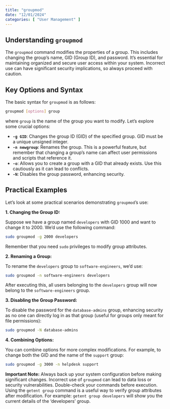 ```yaml
---
title: "groupmod"
date: "12/01/2024"
categories: [ "User Management" ]
---
```

## Understanding `groupmod`

The `groupmod` command modifies the properties of a group. This includes changing the group's name, GID (Group ID), and password.  It's essential for maintaining organized and secure user access within your system.  Incorrect use can have significant security implications, so always proceed with caution.


## Key Options and Syntax

The basic syntax for `groupmod` is as follows:

```bash
groupmod [options] group
```

where `group` is the name of the group you want to modify.  Let's explore some crucial options:

* **`-g GID`**:  Changes the group ID (GID) of the specified group.  GID must be a unique unsigned integer.
* **`-n newgroup`**: Renames the group.  This is a powerful feature, but remember that changing a group's name can affect user permissions and scripts that reference it.
* **`-o`**: Allows you to create a group with a GID that already exists. Use this cautiously as it can lead to conflicts.
* **`-N`**: Disables the group password, enhancing security.


## Practical Examples

Let's look at some practical scenarios demonstrating `groupmod`'s use:

**1. Changing the Group ID:**

Suppose we have a group named `developers` with GID 1000 and want to change it to 2000.  We'd use the following command:

```bash
sudo groupmod -g 2000 developers
```

Remember that you need `sudo` privileges to modify group attributes.

**2. Renaming a Group:**

To rename the `developers` group to `software-engineers`, we'd use:

```bash
sudo groupmod -n software-engineers developers
```

After executing this, all users belonging to the `developers` group will now belong to the `software-engineers` group.

**3. Disabling the Group Password:**

To disable the password for the `database-admins` group, enhancing security as no one can directly log in as that group (useful for groups only meant for file permissions):

```bash
sudo groupmod -N database-admins
```

**4. Combining Options:**

You can combine options for more complex modifications. For example, to change both the GID and the name of the `support` group:

```bash
sudo groupmod -g 3000 -n helpdesk support
```


**Important Note:** Always back up your system configuration before making significant changes.  Incorrect use of `groupmod` can lead to data loss or security vulnerabilities.  Double-check your commands before execution.  Using the `getent group` command is a useful way to verify group attributes after modification.  For example:  `getent group developers` will show you the current details of the 'developers' group.

